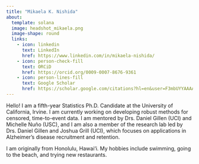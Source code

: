 ```yaml
---
title: "Mikaela K. Nishida"
about:
  template: solana
  image: headshot_mikaela.png
  image-shape: round
  links:
    - icon: linkedin
      text: LinkedIn
      href: https://www.linkedin.com/in/mikaela-nishida/
    - icon: person-check-fill
      text: ORCiD
      href: https://orcid.org/0009-0007-8676-9361
    - icon: person-lines-fill
      text: Google Scholar
      href: https://scholar.google.com/citations?hl=en&user=F3mbUYYAAAAJ&view_op=list_works&gmla=ANZ5fUMSUMai8a7dBwnx5hUz49LmS0NXP_hnSPompSddwnSfZtmcw6PkZR18OWIPUJk0OMgTvwRdB654nPiZ7cM4
---
```


Hello! I am a fifth-year Statistics Ph.D. Candidate at the University of California, Irvine. I am currently working on developing robust methods for censored, time-to-event data. I am mentored by Drs. Daniel Gillen (UCI) and Michelle Nuño (USC), and I am also a member of the research lab led by Drs. Daniel Gillen and Joshua Grill (UCI), which focuses on applications in Alzheimer's disease recruitment and retention.

I am originally from Honolulu, Hawai‘i. My hobbies include swimming, going to the beach, and trying new restaurants.
